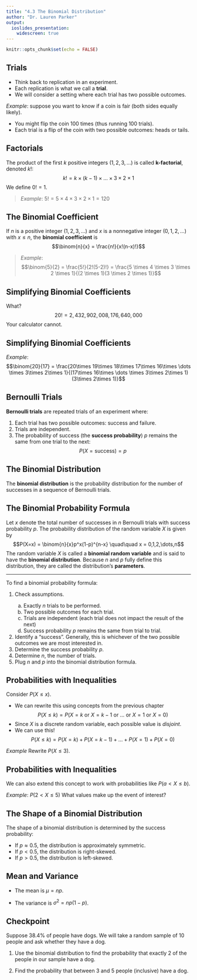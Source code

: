 ```yaml
---
title: "4.3 The Binomial Distribution"
author: "Dr. Lauren Parker"
output:
  ioslides_presentation: 
    widescreen: true
---
```


```r
knitr::opts_chunk$set(echo = FALSE)
```

## Trials

- Think back to replication in an experiment. 
- Each replication is what we call a **trial**. 
- We will consider a setting where each trial has two possible outcomes.

*Example*: suppose you want to know if a coin is fair (both sides equally likely). 

- You might flip the coin 100 times (thus running 100 trials). 
- Each trial is a flip of the coin with two possible outcomes: heads or tails.

## Factorials

The product of the first $k$ positive integers $(1, 2, 3, \dots)$ is called **k-factorial**, denoted $k!$: $$k! = k \times (k-1) \times\dots\times 3 \times 2 \times 1$$ We define $0!=1$.

> *Example*: $5! = 5 \times 4 \times 3 \times 2 \times 1 = 120$

## The Binomial Coefficient

If $n$ is a positive integer $(1, 2, 3, \dots)$ and $x$ is a nonnegative integer $(0, 1, 2, \dots)$ with $x \le n$, the **binomial coefficient** is $$\binom{n}{x} = \frac{n!}{x!(n-x)!}$$

> *Example*: $$\binom{5}{2} = \frac{5!}{2!(5-2)!} = \frac{5 \times 4 \times 3 \times 2 \times 1}{(2 \times 1)(3 \times 2 \times 1)}$$

## Simplifying Binomial Coefficients

What? $$20! = 2,432,902,008,176,640,000$$ Your calculator cannot.

## Simplifying Binomial Coefficients

*Example*: $$\binom{20}{17} = \frac{20\times 19\times 18\times 17\times 16\times \dots \times 3\times 2\times 1}{(17\times 16\times \dots \times 3\times 2\times 1)(3\times 2\times 1)}$$

## Bernoulli Trials

**Bernoulli trials** are repeated trials of an experiment where:

1. Each trial has two possible outcomes: success and failure.
2. Trials are independent.
3. The probability of success (the **success probability**) $p$ remains the same from one trial to the next: $$P(X=\text{success})=p$$

## The Binomial Distribution

The **binomial distribution** is the probability distribution for the number of successes in a sequence of Bernoulli trials.

## The Binomial Probability Formula

Let $x$ denote the total number of successes in $n$ Bernoulli trials with success probability $p$. The probability distribution of the random variable $X$ is given by $$P(X=x) = \binom{n}{x}p^x(1-p)^{n-x} \quad\quad x = 0,1,2,\dots,n$$ The random variable $X$ is called a **binomial random variable** and is said to have the **binomial distribution**. Because $n$ and $p$ fully define this distribution, they are called the distribution's **parameters**. 

***

To find a binomial probability formula:

<ol><li>Check assumptions.</li>
  <ol type="a">
  <li>Exactly $n$ trials to be performed.</li>
  <li>Two possible outcomes for each trial.</li>
  <li>Trials are independent (each trial does not impact the result of the next)</li>
  <li>Success probability $p$ remains the same from trial to trial.</li>
  </ol>
<li>Identify a "success". Generally, this is whichever of the two possible outcomes we are most interested in.</li>
<li>Determine the success probability $p$.</li>
<li>Determine $n$, the number of trials.</li>
<li>Plug $n$ and $p$ into the binomial distribution formula.</li>
</ol>

## Probabilities with Inequalities

Consider $P(X\le x)$. 

- We can rewrite this using concepts from the previous chapter $$P(X \le k) = P(X=k \text{ or } X=k-1 \text{ or } \dots  \text{ or } X=1  \text{ or } X=0)$$ 
- Since $X$ is a discrete random variable, each possible value is *disjoint*. 
- We can use this! $$P(X \le k) = P(X=k) + P(X=k-1) + \dots + P(X=1) + P(X=0)$$

*Example* Rewrite $P(X \le 3)$.

## Probabilities with Inequalities

We can also extend this concept to work with probabilities like $P(a < X \le b)$.

*Example*: $P(2 < X \le 5)$ What values make up the event of interest? 

## The Shape of a Binomial Distribution

The shape of a binomial distribution is determined by the success probability:

- If $p \approx 0.5$, the distribution is approximately symmetric.
- If $p < 0.5$, the distribution is right-skewed.
- If $p > 0.5$, the distribution is left-skewed.

## Mean and Variance

- The mean is $\mu = np$. 

- The variance is $\sigma^2 = np(1-p)$.

## Checkpoint

Suppose 38.4% of people have dogs. We will take a random sample of 10 people and ask whether they have a dog. 

1. Use the binomial distribution to find the probability that exactly 2 of the people in our sample have a dog.

2. Find the probability that between 3 and 5 people (inclusive) have a dog.